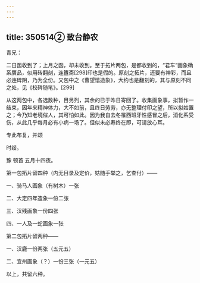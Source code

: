 ```yaml
---
---
---
```

title: 350514② 致台静农
---




青兄：

二日函收到了；上月之函，却未收到。至于拓片两包，是都收到的，“君车”画象确系赝品，似用砖翻刻，连簠斋[298]印也是假的。原刻之拓片，还要有神彩，而且必连碑阴，乃为全份。又包中之《曹望憘造象》，大约也是翻刻的，其与原刻不同之处，见《校碑随笔》。[299]

从这两包中，各选数种，目另列，其余的已于昨日寄回了。收集画象事，拟暂作一结束，因年来精神体力，大不如前，且终日劳劳，亦无整理付印之望，所以拟姑置之；今乃知老境催人，其可怕如此。因为我自去冬罹西班牙性感冒之后，消化系受伤，从此几乎每月必有小病一场了。但似未必寿终在即，可请放心耳。

专此布复，并颂

时绥。

豫 顿首 五月十四夜。

第一包拓片留四种（内无目录及定价，姑随手举之，乞查付）——

一、骑马人画象（有树木）一张

二、大定四年造象一份二张

三、汉残画象一份四张

四、一人及一蛇画象一张

第二包拓片留两种——

一、汉鹿一份两张（五元五）

二、宜州画象（？）一份三张（一元五）

以上，共留六种。